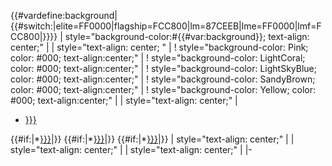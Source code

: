 {{#vardefine:background|{{#switch:{{{variant|}}}|elite=FF0000|flagship=FCC800|lm=87CEEB|lme=FF0000|lmf=FCC800|}}}}
| style="background-color:#{{#var:background}}; text-align: center;" | {{ShipBattleCardKai|{{{Name}}}}}
| style="text-align: center; " | {{{Lv|}}}
! style="background-color: Pink; color: #000; text-align:center;" |{{{HP|}}}
! style="background-color: LightCoral; color: #000; text-align:center;" | {{{FP|}}}
! style="background-color: LightSkyBlue; color: #000; text-align:center;" | {{{Torp|}}}
! style="background-color: SandyBrown; color: #000; text-align:center;" | {{{AA|}}}
! style="background-color: Yellow; color: #000; text-align:center;" | {{{Armor|}}}
| style="text-align: center;" |
*[[{{{Equip1|}}}]]
{{#if:{{{Equip2|}}}|*[[{{{Equip2|}}}]]|}}
{{#if:{{{Equip3|}}}|*[[{{{Equip3|}}}]]|}}
{{#if:{{{Equip4|}}}|*[[{{{Equip4|}}}]]|}}
| style="text-align: center;" |{{{Combo|}}}
| style="text-align: center;" |{{{AP|}}}
| style="text-align: center;" |{{{Notes|}}}
|-